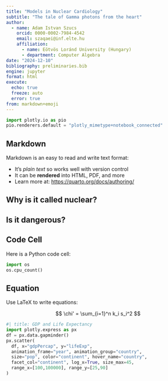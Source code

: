 ```yaml
---
title: "Models in Nuclear Cardiology"
subtitle: "The tale of Gamma photons from the heart"
author:
  - name: Adam Istvan Szucs
    orcid: 0000-0002-7984-4542
    email: szaqaei@inf.elte.hu
    affiliation: 
      - name: Eötvös Loránd University (Hungary)
      - department: Computer Algebra
date: "2024-12-10"
bibliography: preliminaries.bib
engine: jupyter
format: html
execute:
  echo: true
  freeze: auto
  error: true
from: markdown+emoji
---
```


```python
import plotly.io as pio
pio.renderers.default = "plotly_mimetype+notebook_connected"
```

## Markdown

Markdown is an easy to read and write text format:

- It's _plain text_ so works well with version control
- It can be **rendered** into HTML, PDF, and more
- Learn more at: <https://quarto.org/docs/authoring/>

::: {.callout-note}
## Why is it called nuclear?
:::

::: {.callout-important}
## Is it dangerous?
:::


## Code Cell

Here is a Python code cell:

```python
import os
os.cpu_count()
```

## Equation

Use LaTeX to write equations:

$$
\chi' = \sum_{i=1}^n k_i s_i^2
$$

```python
#| title: GDP and Life Expectancy
import plotly.express as px
df = px.data.gapminder()
px.scatter(
  df, x="gdpPercap", y="lifeExp", 
  animation_frame="year", animation_group="country",
  size="pop", color="continent", hover_name="country", 
  facet_col="continent", log_x=True, size_max=45, 
  range_x=[100,100000], range_y=[25,90]
)
```
